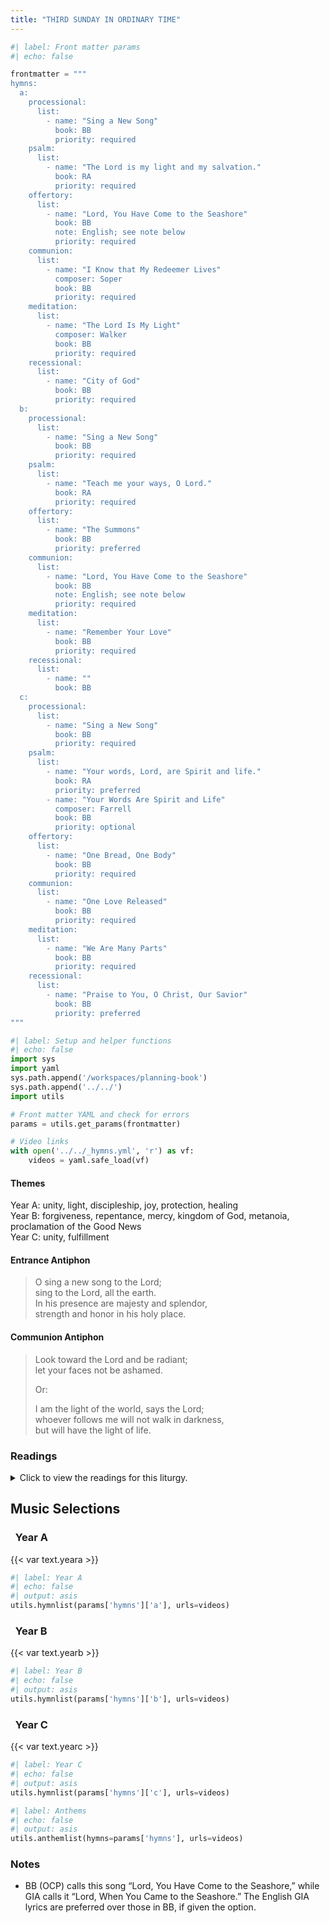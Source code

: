 ```yaml
---
title: "THIRD SUNDAY IN ORDINARY TIME"
---
```


```python
#| label: Front matter params
#| echo: false

frontmatter = """
hymns:
  a:
    processional:
      list:
        - name: "Sing a New Song"
          book: BB
          priority: required
    psalm:
      list:
        - name: "The Lord is my light and my salvation."
          book: RA
          priority: required
    offertory:
      list:
        - name: "Lord, You Have Come to the Seashore"
          book: BB
          note: English; see note below
          priority: required
    communion:
      list:
        - name: "I Know that My Redeemer Lives"
          composer: Soper
          book: BB
          priority: required
    meditation:
      list:
        - name: "The Lord Is My Light"
          composer: Walker
          book: BB
          priority: required
    recessional:
      list:
        - name: "City of God"
          book: BB
          priority: required
  b:
    processional:
      list:
        - name: "Sing a New Song"
          book: BB
          priority: required
    psalm:
      list:
        - name: "Teach me your ways, O Lord."
          book: RA
          priority: required
    offertory:
      list:
        - name: "The Summons"
          book: BB
          priority: preferred
    communion:
      list:
        - name: "Lord, You Have Come to the Seashore"
          book: BB
          note: English; see note below
          priority: required
    meditation:
      list:
        - name: "Remember Your Love"
          book: BB
          priority: required
    recessional:
      list:
        - name: ""
          book: BB
  c:
    processional:
      list:
        - name: "Sing a New Song"
          book: BB
          priority: required
    psalm:
      list:
        - name: "Your words, Lord, are Spirit and life."
          book: RA
          priority: preferred
        - name: "Your Words Are Spirit and Life"
          composer: Farrell
          book: BB
          priority: optional
    offertory:
      list:
        - name: "One Bread, One Body"
          book: BB
          priority: required
    communion:
      list:
        - name: "One Love Released"
          book: BB
          priority: required
    meditation:
      list:
        - name: "We Are Many Parts"
          book: BB
          priority: required
    recessional:
      list:
        - name: "Praise to You, O Christ, Our Savior"
          book: BB
          priority: preferred
"""
```

```python
#| label: Setup and helper functions
#| echo: false
import sys
import yaml
sys.path.append('/workspaces/planning-book')
sys.path.append('../../')
import utils

# Front matter YAML and check for errors
params = utils.get_params(frontmatter)

# Video links
with open('../../_hymns.yml', 'r') as vf:
    videos = yaml.safe_load(vf)
```

:::  {.red}
#### **Themes**
:::

[Year A:]{.red} unity, light, discipleship, joy, protection, healing  
[Year B:]{.red} forgiveness, repentance, mercy, kingdom of God,
metanoia, proclamation of the Good News  
[Year C:]{.red} unity, fulfillment  

:::  {.red}
#### **Entrance Antiphon**
:::

> O sing a new song to the Lord;  
> sing to the Lord, all the earth.  
> In his presence are majesty and splendor,  
> strength and honor in his holy place.

:::  {.red}
#### **Communion Antiphon**
:::

> Look toward the Lord and be radiant;  
> let your faces not be ashamed. 
>  
> [Or:]{.red}  
>  
> I am the light of the world, says the Lord;  
> whoever follows me will not walk in darkness,  
> but will have the light of life.

:::: {.content-visible when-format="html"}
::: {.red}
### Readings
:::

<details>
  <summary>Click to view the readings for this liturgy.</summary>

::: {.red}
### &nbsp; Year A

#### First Reading [Isaiah 8:23—9:3]{style="float:right" .small}
:::

First the Lord degraded the land of Zebulun  
and the land of Naphtali;  
but in the end he has glorified the seaward road,  
the land west of the Jordan,  
the District of the Gentiles.  

Anguish has taken wing, dispelled is darkness:  
for there is no gloom where but now there was distress.  
The people who walked in darkness  
have seen a great light;  
upon those who dwelt in the land of gloom  
a light has shone.  
You have brought them abundant joy  
and great rejoicing,  
as they rejoice before you as at the harvest,  
as people make merry when dividing spoils.  
For the yoke that burdened them,  
the pole on their shoulder,  
and the rod of their taskmaster  
you have smashed, as on the day of Midian.

***

::: {.red}
#### Responsorial Psalm [Psalm 27:1, 4, 13-14]{style="float:right" .small}
:::

**[℟.]{.red}** **The Lord is my light and my salvation.**  

The LORD is my light and my salvation;  
whom should I fear?  
The LORD is my life’s refuge;  
of whom should I be afraid? **[℟.]{.red}**  

One thing I ask of the LORD;  
this I seek:  
To dwell in the house of the LORD  
all the days of my life,  
That I may gaze on the loveliness of the LORD  
and contemplate his temple. **[℟.]{.red}**  

I believe that I shall see the bounty of the LORD  
in the land of the living.  
Wait for the LORD with courage;  
be stouthearted, and wait for the LORD. **[℟.]{.red}**

***

::: {.red}
#### Second Reading [1 Corinthians 1:10-13, 17]{style="float:right" .small}
:::

I urge you, brothers and sisters, in the name of our Lord Jesus Christ,  
that all of you agree in what you say,  
and that there be no divisions among you,  
but that you be united in the same mind and in the same purpose.  
For it has been reported to me about you, my brothers and sisters,  
by Chloe’s people, that there are rivalries among you.  
I mean that each of you is saying,  
“I belong to Paul,” or “I belong to Apollos,”  
or “I belong to Cephas,” or “I belong to Christ.”  
Is Christ divided?  
Was Paul crucified for you?  
Or were you baptized in the name of Paul?  
For Christ did not send me to baptize but to preach the gospel,  
and not with the wisdom of human eloquence,  
so that the cross of Christ might not be emptied of its meaning.

***

::: {.red}
#### Gospel Acclamation [Matthew 4:23]{style="float:right" .small}
:::

**[℟.]{.red}** **Alleluia, alleluia.**  
Jesus proclaimed the Gospel of the kingdom  
and cured every disease among the people. **[℟.]{.red}**

***

::: {.red}
#### Gospel [Matthew 4:12-23 or 4:12-17]{style="float:right" .small}
:::

When Jesus heard that John had been arrested,  
he withdrew to Galilee.  
He left Nazareth and went to live in Capernaum by the sea,  
in the region of Zebulun and Naphtali,  
that what had been said through Isaiah the prophet  
might be fulfilled:  
*Land of Zebulun and land of Naphtali,*  
*the way to the sea, beyond the Jordan,*  
*Galilee of the Gentiles,*  
*the people who sit in darkness have seen a great light,*  
*on those dwelling in a land overshadowed by death*  
*light has arisen.*  
From that time on, Jesus began to preach and say,  
“Repent, for the kingdom of heaven is at hand.”  

As he was walking by the Sea of Galilee, he saw two brothers,  
Simon who is called Peter, and his brother Andrew,  
casting a net into the sea; they were fishermen.  
He said to them,  
“Come after me, and I will make you fishers of men.”  
At once they left their nets and followed him.  
He walked along from there and saw two other brothers,  
James, the son of Zebedee, and his brother John.  
They were in a boat, with their father Zebedee, mending their nets.  
He called them, and immediately they left their boat and their father
and followed him.
He went around all of Galilee,  
teaching in their synagogues, proclaiming the gospel of the kingdom,  
and curing every disease and illness among the people.

[Or:]{.red}

When Jesus heard that John had been arrested,  
he withdrew to Galilee.  
He left Nazareth and went to live in Capernaum by the sea,  
in the region of Zebulun and Naphtali,  
that what had been said through Isaiah the prophet  
might be fulfilled:  
*Land of Zebulun and land of Naphtali,*  
*the way to the sea, beyond the Jordan,*  
*Galilee of the Gentiles,*  
*the people who sit in darkness have seen a great light,*  
*on those dwelling in a land overshadowed by death*  
*light has arisen.*  
From that time on, Jesus began to preach and say,  
“Repent, for the kingdom of heaven is at hand.”

::: {.centered}
{{< var symbols.cross >}} &nbsp; {{< var symbols.cross >}} &nbsp; {{< var symbols.cross >}}
:::

::: {.red}
### &nbsp; Year B

#### First Reading [Jonah 3:1-5, 10]{style="float:right" .small}
:::

The word of the LORD came to Jonah, saying:  
"Set out for the great city of Nineveh,  
and announce to it the message that I will tell you."  
So Jonah made ready and went to Nineveh,  
according to the LORD'S bidding.  
Now Nineveh was an enormously large city;  
it took three days to go through it.  
Jonah began his journey through the city,  
and had gone but a single day's walk announcing,  
"Forty days more and Nineveh shall be destroyed,"  
when the people of Nineveh believed God;  
they proclaimed a fast  
and all of them, great and small, put on sackcloth.  

When God saw by their actions how they turned from their evil way,  
he repented of the evil that he had threatened to do to them;  
he did not carry it out.

***

::: {.red}
#### Responsorial Psalm [Psalm 25:4-5, 6-7, 8-9]{style="float:right" .small}
:::

**[℟.]{.red}** **Teach me your ways, O Lord.**  

Your ways, O LORD, make known to me;  
teach me your paths,  
Guide me in your truth and teach me,  
for you are God my savior.  **[℟.]{.red}**  

Remember that your compassion, O LORD,  
and your love are from of old.  
In your kindness remember me,  
because of your goodness, O LORD. **[℟.]{.red}**  

Good and upright is the LORD;  
thus he shows sinners the way.  
He guides the humble to justice  
and teaches the humble his way. **[℟.]{.red}**  

***

::: {.red}
#### Second Reading [1 Corinthians 7:29-31]{style="float:right" .small}
:::

I tell you, brothers and sisters, the time is running out.  
From now on, let those having wives act as not having them,  
those weeping as not weeping,  
those rejoicing as not rejoicing,  
those buying as not owning,  
those using the world as not using it fully.  
For the world in its present form is passing away.

***

::: {.red}
#### Gospel Acclamation [Mark 1:15]{style="float:right" .small}
:::

**[℟.]{.red}** **Alleluia, alleluia.**  
The kingdom of God is at hand.  
Repent and believe in the Gospel. **[℟.]{.red}**  

***

::: {.red}
#### Gospel [Mark 1:14-20]{style="float:right" .small}
:::

After John had been arrested,  
Jesus came to Galilee proclaiming the gospel of God:  
"This is the time of fulfillment.  
The kingdom of God is at hand.  
Repent, and believe in the gospel."  

As he passed by the Sea of Galilee,  
he saw Simon and his brother Andrew casting their nets into the sea;  
they were fishermen.  
Jesus said to them,  
"Come after me, and I will make you fishers of men."  
Then they abandoned their nets and followed him.  
He walked along a little farther  
and saw James, the son of Zebedee, and his brother John.  
They too were in a boat mending their nets.  
Then he called them.  
So they left their father Zebedee in the boat  
along with the hired men and followed him.

::: {.centered}
{{< var symbols.cross >}} &nbsp; {{< var symbols.cross >}} &nbsp; {{< var symbols.cross >}}
:::

::: {.red}
### &nbsp; Year C

#### First Reading [Nehemiah 8:2-4a, 5-6, 8-10]{style="float:right" .small}
:::

Ezra the priest brought the law before the assembly,  
which consisted of men, women,  
and those children old enough to understand.  
Standing at one end of the open place that was before the Water Gate,  
he read out of the book from daybreak till midday,  
in the presence of the men, the women,  
and those children old enough to understand;  
and all the people listened attentively to the book of the law.  
Ezra the scribe stood on a wooden platform  
that had been made for the occasion.  
He opened the scroll  
so that all the people might see it  
— for he was standing higher up than any of the people —;  
and, as he opened it, all the people rose.  
Ezra blessed the LORD, the great God,  
and all the people, their hands raised high, answered,  
"Amen, amen!"  
Then they bowed down and prostrated themselves before the LORD,  
their faces to the ground.  
Ezra read plainly from the book of the law of God,  
interpreting it so that all could understand what was read.  
Then Nehemiah, that is, His Excellency, and Ezra the priest-scribe  
and the Levites who were instructing the people  
said to all the people:  
"Today is holy to the LORD your God.  
Do not be sad, and do not weep"—  
for all the people were weeping as they heard the words of the law.  
He said further: "Go, eat rich foods and drink sweet drinks,  
and allot portions to those who had nothing prepared;  
for today is holy to our LORD.  
Do not be saddened this day,  
for rejoicing in the LORD must be your strength!"

***

::: {.red}
#### Responsorial Psalm [Psalm 19:8, 9, 10, 15; cf John 6:63c]{style="float:right" .small}
:::

**[℟.]{.red}** **Your words, Lord, are Spirit and life.**  

The law of the LORD is perfect,  
refreshing the soul;  
The decree of the LORD is trustworthy,  
giving wisdom to the simple. **[℟.]{.red}** 

The precepts of the LORD are right,  
rejoicing the heart;  
The command of the LORD is clear,  
enlightening the eye. **[℟.]{.red}** 

The fear of the LORD is pure,  
enduring forever;  
The ordinances of the LORD are true,  
all of them just. **[℟.]{.red}** 

Let the words of my mouth and the thought of my heart  
find favor before you,  
O LORD, my rock and my redeemer. **[℟.]{.red}**  

***

::: {.red}
#### Second Reading [1 Corinthians 12:12-30 or 12:12-14, 27]{style="float:right" .small}
:::

Brothers and sisters:  
As a body is one though it has many parts,  
and all the parts of the body, though many, are one body,  
so also Christ.  
For in one Spirit we were all baptized into one body,  
whether Jews or Greeks, slaves or free persons,  
and we were all given to drink of one Spirit.  

Now the body is not a single part, but many.  
If a foot should say,  
"Because I am not a hand I do not belong to the body,"  
it does not for this reason belong any less to the body.  
Or if an ear should say,  
"Because I am not an eye I do not belong to the body,"

it does not for this reason belong any less to the body.  
If the whole body were an eye, where would the hearing be?  
If the whole body were hearing, where would the sense of smell be?  
But as it is, God placed the parts,  
each one of them, in the body as he intended.  
If they were all one part, where would the body be?  
But as it is, there are many parts, yet one body.  
The eye cannot say to the hand, "I do not need you,"  
nor again the head to the feet, "I do not need you."  
Indeed, the parts of the body that seem to be weaker  
are all the more necessary,  
and those parts of the body that we consider less honorable  
we surround with greater honor,  
and our less presentable parts are treated with greater propriety,  
whereas our more presentable parts do not need this.  
But God has so constructed the body  
as to give greater honor to a part that is without it,  
so that there may be no division in the body,  
but that the parts may have the same concern for one another.  
If one part suffers, all the parts suffer with it;  
if one part is honored, all the parts share its joy.  

Now you are Christ's body, and individually parts of it.  
Some people God has designated in the church  
to be, first, apostles; second, prophets; third, teachers;  
then, mighty deeds;  
then gifts of healing, assistance, administration,  
and varieties of tongues.  
Are all apostles? Are all prophets? Are all teachers?  
Do all work mighty deeds? Do all have gifts of healing?  
Do all speak in tongues? Do all interpret?

[Or:]{.red}

Brothers and sisters:  
As a body is one though it has many parts,  
and all the parts of the body, though many, are one body,  
so also Christ.  
For in one Spirit we were all baptized into one body,  
whether Jews or Greeks, slaves or free persons,

and we were all given to drink of one Spirit.  
Now the body is not a single part, but many.  
You are Christ's body, and individually parts of it.

***

::: {.red}
#### Gospel Acclamation [Cf. Luke 4:18]{style="float:right" .small}
:::

**[℟.]{.red}** **Alleluia, alleluia.**  
The Lord sent me to bring glad tidings to the poor,  
and to proclaim liberty to captives. **[℟.]{.red}** 

***

::: {.red}
#### Gospel [Luke 1:1-4; 4:14-21]{style="float:right" .small}
:::

Since many have undertaken to compile a narrative of the events  
that have been fulfilled among us,  
just as those who were eyewitnesses from the beginning  
and ministers of the word have handed them down to us,  
I too have decided,  
after investigating everything accurately anew,  
to write it down in an orderly sequence for you,  
most excellent Theophilus,  
so that you may realize the certainty of the teachings  
you have received.  

Jesus returned to Galilee in the power of the Spirit,  
and news of him spread throughout the whole region.  
He taught in their synagogues and was praised by all.  

He came to Nazareth, where he had grown up,  
and went according to his custom  
into the synagogue on the sabbath day.  
He stood up to read and was handed a scroll of the prophet Isaiah.  
He unrolled the scroll and found the passage where it was written:  
*The Spirit of the Lord is upon me,*  
*because he has anointed me*  
*to bring glad tidings to the poor.*  
*He has sent me to proclaim liberty to captives*  
*and recovery of sight to the blind,*  
*to let the oppressed go free,*  
*and to proclaim a year acceptable to the Lord.*  
Rolling up the scroll, he handed it back to the attendant and sat down,  
and the eyes of all in the synagogue looked intently at him.  
He said to them,  
"Today this Scripture passage is fulfilled in your hearing."

::: {.centered}
{{< var symbols.cross >}} &nbsp; {{< var symbols.cross >}} &nbsp; {{< var symbols.cross >}}
:::

</details>
::::

::: {.red}
## Music Selections
:::

::: {.titlered}
### &nbsp; Year A
:::
{{< var text.yeara >}}

```python
#| label: Year A
#| echo: false
#| output: asis
utils.hymnlist(params['hymns']['a'], urls=videos)
```

::: {.titlered}
### &nbsp; Year B
:::
{{< var text.yearb >}}

```python
#| label: Year B
#| echo: false
#| output: asis
utils.hymnlist(params['hymns']['b'], urls=videos)
```

::: {.titlered}
### &nbsp; Year C
:::
{{< var text.yearc >}}

```python
#| label: Year C
#| echo: false
#| output: asis
utils.hymnlist(params['hymns']['c'], urls=videos)
```


```python
#| label: Anthems
#| echo: false
#| output: asis
utils.anthemlist(hymns=params['hymns'], urls=videos)
```

::: {.red}
### Notes
:::

* BB (OCP) calls this song “Lord, You Have Come to the Seashore,” while GIA calls it “Lord, When You Came to the Seashore.” The English GIA lyrics are preferred over those in BB, if given the option.